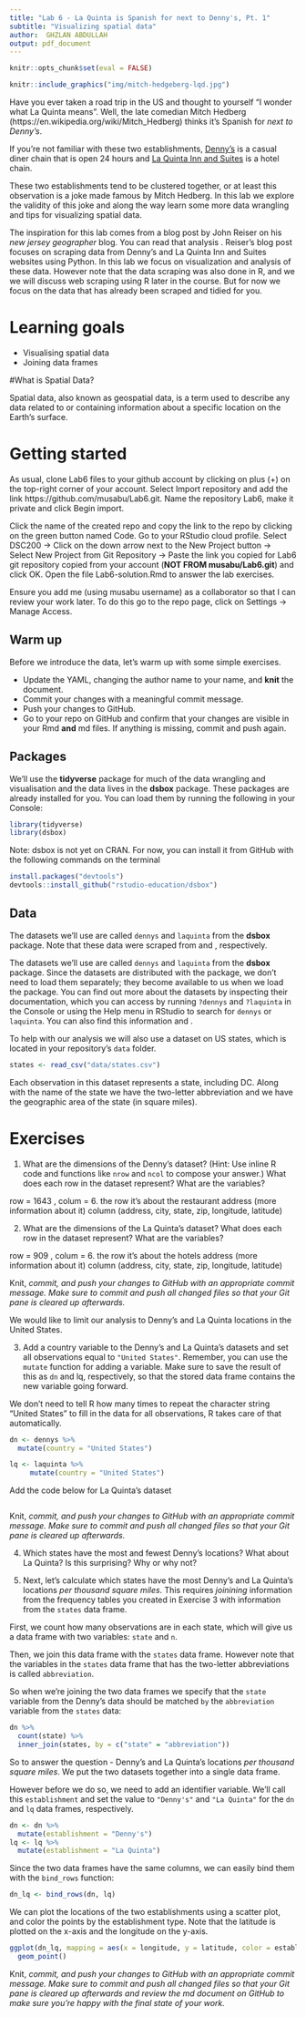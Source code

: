 ```yaml
---
title: "Lab 6 - La Quinta is Spanish for next to Denny's, Pt. 1"
subtitle: "Visualizing spatial data"
author:  GHZLAN ABDULLAH 
output: pdf_document
---
```



```r
knitr::opts_chunk$set(eval = FALSE)
```

```r
knitr::include_graphics("img/mitch-hedgeberg-lqd.jpg")
```

Have you ever taken a road trip in the US and thought to yourself "I wonder what La Quinta means".
Well, the late comedian Mitch Hedberg (https://en.wikipedia.org/wiki/Mitch_Hedberg) thinks it's Spanish for *next to Denny's*.

If you're not familiar with these two establishments, [Denny's](https://www.dennys.com/) is a casual diner chain that is open 24 hours and [La Quinta Inn and Suites](http://www.lq.com/) is a hotel chain.

These two establishments tend to be clustered together, or at least this observation is a joke made famous by Mitch Hedberg.
In this lab we explore the validity of this joke and along the way learn some more data wrangling and tips for visualizing spatial data.

The inspiration for this lab comes from a blog post by John Reiser on his *new jersey geographer* blog.
You can read that analysis \textcolor{blue}{http://njgeo.org/2014/01/30/mitch-hedberg-and-gis/}.
Reiser's blog post focuses on scraping data from Denny's and La Quinta Inn and Suites websites using Python.
In this lab we focus on visualization and analysis of these data.
However note that the data scraping was also done in R, and we we will discuss web scraping using R later in the course.
But for now we focus on the data that has already been scraped and tidied for you.

# Learning goals

-   Visualising spatial data
-   Joining data frames

#What is Spatial Data?

Spatial data, also known as geospatial data, is a term used to describe any data related to or containing information about a specific location on the Earth’s surface.

# Getting started

As usual, clone Lab6 files to your github account by clicking on plus (+) on the top-right corner of your account. Select Import repository and add the link https://github.com/musabu/Lab6.git. Name the repository Lab6, make it private and click Begin import. 

Click the name of the created repo and copy the link to the repo by clicking on the green button named Code. Go to your RStudio cloud profile. Select DSC200 -> Click on the down arrow next to the New Project button -> Select New Project from Git Repository -> Paste the link you copied for Lab6 git repository copied from your account (**NOT FROM musabu/Lab6.git**) and click OK. Open the file Lab6-solution.Rmd to answer the lab exercises.

Ensure you add me (using musabu username) as a collaborator so that I can review your work later. To do this go to the repo page, click on Settings -> Manage Access.

## Warm up

Before we introduce the data, let's warm up with some simple exercises.

-   Update the YAML, changing the author name to your name, and **knit** the document.
-   Commit your changes with a meaningful commit message.
-   Push your changes to GitHub.
-   Go to your repo on GitHub and confirm that your changes are visible in your Rmd **and** md files. If anything is missing, commit and push again.

## Packages

We'll use the **tidyverse** package for much of the data wrangling and visualisation and the data lives in the **dsbox** package.
These packages are already installed for you.
You can load them by running the following in your Console:

```r
library(tidyverse) 
library(dsbox) 
```

Note: dsbox is not yet on CRAN. For now, you can install it from GitHub with the following commands on the terminal

```r
install.packages("devtools")
devtools::install_github("rstudio-education/dsbox")

```

## Data

The datasets we'll use are called `dennys` and `laquinta` from the **dsbox** package.
Note that these data were scraped from \textcolor{blue}{https://locations.dennys.com/} and \textcolor{blue}{https://www.lq.com/en/findandbook/hotel-listings.html}, respectively.

The datasets we'll use are called `dennys` and `laquinta` from the **dsbox** package.
Since the datasets are distributed with the package, we don't need to load them separately; they become available to us when we load the package.
You can find out more about the datasets by inspecting their documentation, which you can access by running `?dennys` and `?laquinta` in the Console or using the Help menu in RStudio to search for `dennys` or `laquinta`.
You can also find this information \textcolor{blue}{https://rstudio-education.github.io/dsbox/reference/dennys.html} and \textcolor{blue}{https://rstudio-education.github.io/dsbox/reference/laquinta.html}.

To help with our analysis we will also use a dataset on US states, which is located in your repository's `data` folder.

```r
states <- read_csv("data/states.csv")
```

Each observation in this dataset represents a state, including DC.
Along with the name of the state we have the two-letter abbreviation and we have the geographic area of the state (in square miles).

# Exercises

1.  What are the dimensions of the Denny's dataset?
    (Hint: Use inline R code and functions like `nrow` and `ncol` to compose your answer.) What does each row in the dataset represent?
    What are the variables?
    
row = 1643 , colum = 6.
the row it's about the restaurant address (more information about it) column (address, city, state, zip, longitude, latitude)

2.  What are the dimensions of the La Quinta's dataset?
    What does each row in the dataset represent?
    What are the variables?
    
row = 909 , colum = 6.
the row it's about the hotels address (more information about it) column (address, city, state, zip, longitude, latitude)

Knit, *commit, and push your changes to GitHub with an appropriate commit message. Make sure to commit and push all changed files so that your Git pane is cleared up afterwards.*

We would like to limit our analysis to Denny's and La Quinta locations in the United States.


3.  Add a country variable to the Denny's and La Quinta's datasets and set all observations equal to `"United States"`. Remember, you can use the `mutate` function for adding a variable. Make sure to save the result of this as `dn` and lq, respectively, so that the stored data frame contains the new variable going forward.


We don't need to tell R how many times to repeat the character string "United States" to fill in the data for all observations, R takes care of that automatically.

```r
dn <- dennys %>%
  mutate(country = "United States")

lq <- laquinta %>%
     mutate(country = "United States")
```

Add the code below for La Quinta's dataset

```r

```


Knit, *commit, and push your changes to GitHub with an appropriate commit message. Make sure to commit and push all changed files so that your Git pane is cleared up afterwards.*

4.  Which states have the most and fewest Denny's locations? What about La Quinta? Is this surprising? Why or why not?

5. Next, let's calculate which states have the most Denny's and La Quinta's locations *per thousand square miles*.
This requires *joinining* information from the frequency tables you created in Exercise 3 with information from the `states` data frame.

First, we count how many observations are in each state, which will give us a data frame with two variables: `state` and `n`.

Then, we join this data frame with the `states` data frame.
However note that the variables in the `states` data frame that has the two-letter abbreviations is called `abbreviation`.

So when we're joining the two data frames we specify that the `state` variable from the Denny's data should be matched `by` the `abbreviation` variable from the `states` data:

```r
dn %>%
  count(state) %>%
  inner_join(states, by = c("state" = "abbreviation"))
```

So to answer the question - Denny's and La Quinta's locations *per thousand square miles*. We put the two datasets together into a single data frame.

However before we do so, we need to add an identifier variable. We'll call this `establishment` and set the value to `"Denny's"` and `"La Quinta"` for the `dn` and `lq` data frames, respectively.

```r
dn <- dn %>%
  mutate(establishment = "Denny's")
lq <- lq %>%
  mutate(establishment = "La Quinta")
```

Since the two data frames have the same columns, we can easily bind them with the `bind_rows` function:

```r
dn_lq <- bind_rows(dn, lq)
```

We can plot the locations of the two establishments using a scatter plot, and color the points by the establishment type.
Note that the latitude is plotted on the x-axis and the longitude on the y-axis.

```r
ggplot(dn_lq, mapping = aes(x = longitude, y = latitude, color = establishment)) +
  geom_point()
```


Knit, *commit, and push your changes to GitHub with an appropriate commit message. Make sure to commit and push all changed files so that your Git pane is cleared up afterwards and review the md document on GitHub to make sure you're happy with the final state of your work.*
